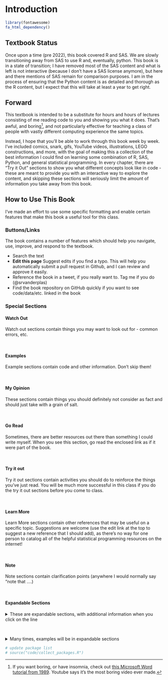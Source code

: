 # Introduction {-}

```r
library(fontawesome)
fa_html_dependency()
```

## Textbook Status {-}

Once upon a time (pre 2022), this book covered R and SAS. We are slowly transitioning away from SAS to use R and, eventually, python. This book is in a state of transition; I have removed most of the SAS content and what is left is not interactive (because I don't have a SAS license anymore), but here and there mentions of SAS remain for comparison purposes. I am in the process of ensuring that the Python content is as detailed and thorough as the R content, but I expect that this will take at least a year to get right.

## Forward {-}

This textbook is intended to be a substitute for hours and hours of lectures consisting of me reading code to you and showing you what it does. That's awful, and boring^[If you want boring, or have insomnia, check out [this Microsoft Word tutorial from 1989](https://www.youtube.com/watch?v=Jk71bPz5VLo). Youtube says it's the most boring video ever made.], and not particularly effective for teaching a class of people with vastly different computing experience the same topics. 

Instead, I hope  that you'll be able to work through this book week by week. I've included comics, snark, gifs, YouTube videos, illustrations, LEGO constructions, and more, with the goal of making this a collection of the best information I could find on learning some combination of R, SAS, Python, and general statistical programming. In every chapter, there are "Try it Out" sections to show you what different concepts look like in code - these are meant to provide you with an interactive way to explore the content, and skipping these sections will seriously limit the amount of information you take away from this book.


## How to Use This Book {-}

I've made an effort to use some specific formatting and enable certain features that make this book a useful tool for this class.

### Buttons/Links {-}

The book contains a number of features which should help you navigate, use, improve, and respond to the textbook.



<!-- - <i class="fa fa-align-justify"></i> Open/close the sidebar TOC -->
- <i class="fa fa-search"></i> Search the text
<!-- - <i class="fa fa-font"></i> Set font size and white/sepia/dark mode -->
- <i class="fa fa-github"></i><b>Edit this page</b> Suggest edits if you find a typo. This will help you automatically submit a pull request in Github, and I can review and approve it easily.
<!-- - <i class="fa fa-download"></i> Download the entire (very long) Rmarkdown source code for the textbook -->
<!-- - <i class="fa fa-info"></i> See keyboard shortcuts to navigate the book -->
- <i class="fab fa-twitter"></i> Reference the book in a tweet, if you really want to. Tag me if you do (\@srvanderplas)
- <i class="fab fa-github"></i> Find the book repository on GitHub quickly if you want to see code/data/etc. linked in the book


### Special Sections {-}


::: watchout

#### Watch Out {-}

Watch out sections contain things you may want to look out for - common errors, etc.

:::

&nbsp;

::: ex

#### Examples {-}

Example sections contain code and other information. Don't skip them!

:::

&nbsp;

::: my-opinion

#### My Opinion {-}

These sections contain things you should definitely not consider as fact and should just take with a grain of salt. 

:::

&nbsp;

::: go-read

#### Go Read {-}

Sometimes, there are better resources out there than something I could write myself. When you see this section, go read the enclosed link as if it were part of the book.

:::

&nbsp;

::: tryitout

#### Try it out {-}

Try it out sections contain activities you should do to reinforce the things you've just read. You will be much more successful in this class if you do the try it out sections before you come to class.

:::

&nbsp;

::: learn-more

#### Learn More {-}

Learn More sections contain other references that may be useful on a specific topic. Suggestions are welcome (use the edit link at the top to suggest a new reference that I should add), as there's no way for one person to catalog all of the helpful statistical programming resources on the internet!

:::

&nbsp;

::: note

#### Note {-}

Note sections contain clarification points (anywhere I would normally say "note that ....) 

:::


&nbsp;

#### Expandable Sections {-}

<details><summary>These are expandable sections, with additional information when you click on the line</summary>

This additional information may be information that is helpful but not essential, or it may be that an example just takes a LOT of space and I want to make sure you can skim the book without having to scroll through a ton of output.
</details>

&nbsp;

<details class="ex"><summary>Many times, examples will be in expandable sections</summary>
This keeps the code and output from obscuring the actual information in the textbook that I want you to retain. You can always look up the syntax, but you do need to absorb the details I've written out.
</details>


```r
# update package list
# source("code/collect_packages.R")
```
